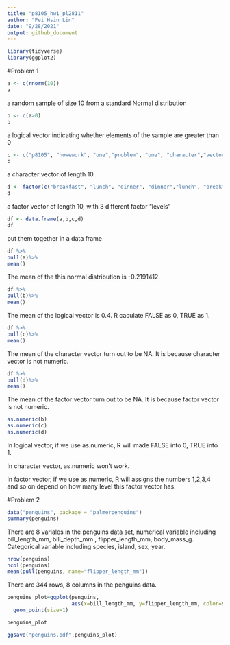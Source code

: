 ```yaml
---
title: "p8105_hw1_pl2811"
author: "Pei Hsin Lin"
date: "9/28/2021"
output: github_document
---
```

```R
library(tidyverse)
library(ggplot2)
```
#Problem 1
```R
a <- c(rnorm(10))
a
```
a random sample of size 10 from a standard Normal distribution
```R
b <- c(a>0)
b
```
a logical vector indicating whether elements of the sample are greater than 0
```R
c <- c("p8105", "howework", "one","problem", "one", "character","vector","of","length","ten")
c
```
a character vector of length 10
```R
d <- factor(c("breakfast", "lunch", "dinner", "dinner","lunch", "breakfast","dinner","lunch","dinner","breakfast"));
d
```
a factor vector of length 10, with 3 different factor “levels”
```R
df <- data.frame(a,b,c,d)
df
```
put them together in a data frame

```R
df %>%
pull(a)%>%
mean()
```
The mean of the this normal distribution is -0.2191412.
```R
df %>%
pull(b)%>%
mean()
```
The mean of the logical vector is 0.4. R caculate FALSE as 0, TRUE as 1.

```R
df %>%
pull(c)%>%
mean()
```
The mean of the character vector turn out to be NA. It is because character vector is not numeric.

```R
df %>%
pull(d)%>%
mean()
```
The mean of the factor vector turn out to be NA. It is because factor vector is not numeric.

```R
as.numeric(b)
as.numeric(c)
as.numeric(d)
```
In logical vector, if we use as.numeric, R will made FALSE into 0, TRUE into 1.


In character vector, as.numeric won't work.


In factor vector, if we use as.numeric, R will assigns the numbers 1,2,3,4 and so on depend on how many level this factor vector has.

#Problem 2

```R
data("penguins", package = "palmerpenguins")
summary(penguins)
```
There are 8 variales in the penguins data set, numerical variable including  bill_length_mm, bill_depth_mm , flipper_length_mm, body_mass_g. Categorical variable including species, island, sex, year.

```R
nrow(penguins)
ncol(penguins)
mean(pull(penguins, name="flipper_length_mm"))
```


There are 344 rows, 8 columns in the penguins data.


```R
penguins_plot=ggplot(penguins, 
                     aes(x=bill_length_mm, y=flipper_length_mm, color=species))+
  geom_point(size=1)

penguins_plot

ggsave("penguins.pdf",penguins_plot)

```


